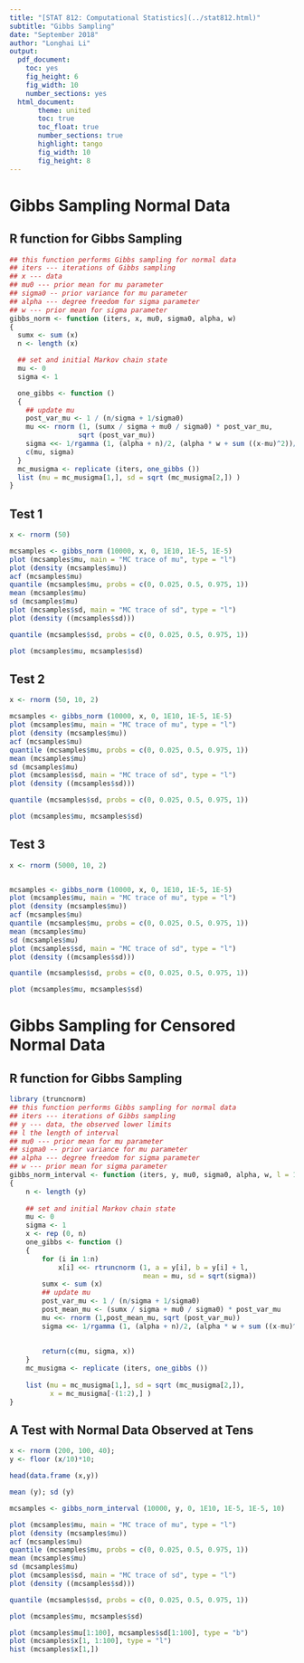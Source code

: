 ```yaml
---
title: "[STAT 812: Computational Statistics](../stat812.html)"
subtitle: "Gibbs Sampling"
date: "September 2018"
author: "Longhai Li"
output:
  pdf_document:
    toc: yes
    fig_height: 6
    fig_width: 10
    number_sections: yes
  html_document:
       theme: united
       toc: true
       toc_float: true
       number_sections: true
       highlight: tango
       fig_width: 10
       fig_height: 8
---
```


# Gibbs Sampling Normal Data

## R function for Gibbs Sampling

```r
## this function performs Gibbs sampling for normal data
## iters --- iterations of Gibbs sampling
## x --- data
## mu0 --- prior mean for mu parameter
## sigma0 -- prior variance for mu parameter
## alpha --- degree freedom for sigma parameter
## w --- prior mean for sigma parameter
gibbs_norm <- function (iters, x, mu0, sigma0, alpha, w)
{
  sumx <- sum (x)
  n <- length (x)

  ## set and initial Markov chain state
  mu <- 0
  sigma <- 1

  one_gibbs <- function ()
  {
    ## update mu
    post_var_mu <- 1 / (n/sigma + 1/sigma0)
    mu <<- rnorm (1, (sumx / sigma + mu0 / sigma0) * post_var_mu,
                 sqrt (post_var_mu))
    sigma <<- 1/rgamma (1, (alpha + n)/2, (alpha * w + sum ((x-mu)^2))/2 )
    c(mu, sigma)
  }
  mc_musigma <- replicate (iters, one_gibbs ())
  list (mu = mc_musigma[1,], sd = sqrt (mc_musigma[2,]) )
}
```

## Test 1

```r

x <- rnorm (50)

mcsamples <- gibbs_norm (10000, x, 0, 1E10, 1E-5, 1E-5)
plot (mcsamples$mu, main = "MC trace of mu", type = "l")
plot (density (mcsamples$mu))
acf (mcsamples$mu)
quantile (mcsamples$mu, probs = c(0, 0.025, 0.5, 0.975, 1))
mean (mcsamples$mu)
sd (mcsamples$mu)
plot (mcsamples$sd, main = "MC trace of sd", type = "l")
plot (density ((mcsamples$sd)))

quantile (mcsamples$sd, probs = c(0, 0.025, 0.5, 0.975, 1))

plot (mcsamples$mu, mcsamples$sd)
```

## Test 2

```r

x <- rnorm (50, 10, 2)

mcsamples <- gibbs_norm (10000, x, 0, 1E10, 1E-5, 1E-5)
plot (mcsamples$mu, main = "MC trace of mu", type = "l")
plot (density (mcsamples$mu))
acf (mcsamples$mu)
quantile (mcsamples$mu, probs = c(0, 0.025, 0.5, 0.975, 1))
mean (mcsamples$mu)
sd (mcsamples$mu)
plot (mcsamples$sd, main = "MC trace of sd", type = "l")
plot (density ((mcsamples$sd)))

quantile (mcsamples$sd, probs = c(0, 0.025, 0.5, 0.975, 1))

plot (mcsamples$mu, mcsamples$sd)

```

## Test 3

```r

x <- rnorm (5000, 10, 2)


mcsamples <- gibbs_norm (10000, x, 0, 1E10, 1E-5, 1E-5)
plot (mcsamples$mu, main = "MC trace of mu", type = "l")
plot (density (mcsamples$mu))
acf (mcsamples$mu)
quantile (mcsamples$mu, probs = c(0, 0.025, 0.5, 0.975, 1))
mean (mcsamples$mu)
sd (mcsamples$mu)
plot (mcsamples$sd, main = "MC trace of sd", type = "l")
plot (density ((mcsamples$sd)))

quantile (mcsamples$sd, probs = c(0, 0.025, 0.5, 0.975, 1))

plot (mcsamples$mu, mcsamples$sd)

```

# Gibbs Sampling for Censored Normal Data

## R function for Gibbs Sampling

```r

library (truncnorm)
## this function performs Gibbs sampling for normal data
## iters --- iterations of Gibbs sampling
## y --- data, the observed lower limits 
## l the length of interval
## mu0 --- prior mean for mu parameter
## sigma0 -- prior variance for mu parameter
## alpha --- degree freedom for sigma parameter
## w --- prior mean for sigma parameter
gibbs_norm_interval <- function (iters, y, mu0, sigma0, alpha, w, l = 1)
{
    n <- length (y)
    
    ## set and initial Markov chain state
    mu <- 0
    sigma <- 1
    x <- rep (0, n)
    one_gibbs <- function ()
    {
        for (i in 1:n)
            x[i] <<- rtruncnorm (1, a = y[i], b = y[i] + l, 
                                 mean = mu, sd = sqrt(sigma))
        sumx <- sum (x)
        ## update mu
        post_var_mu <- 1 / (n/sigma + 1/sigma0)
        post_mean_mu <- (sumx / sigma + mu0 / sigma0) * post_var_mu
        mu <<- rnorm (1,post_mean_mu, sqrt (post_var_mu))
        sigma <<- 1/rgamma (1, (alpha + n)/2, (alpha * w + sum ((x-mu)^2))/2 )
        
        
        return(c(mu, sigma, x))
    }
    mc_musigma <- replicate (iters, one_gibbs ())
    
    list (mu = mc_musigma[1,], sd = sqrt (mc_musigma[2,]), 
          x = mc_musigma[-(1:2),] )
}
```

## A Test with Normal Data Observed at Tens

```r

x <- rnorm (200, 100, 40); 
y <- floor (x/10)*10; 

head(data.frame (x,y))

mean (y); sd (y)

mcsamples <- gibbs_norm_interval (10000, y, 0, 1E10, 1E-5, 1E-5, 10)

plot (mcsamples$mu, main = "MC trace of mu", type = "l")
plot (density (mcsamples$mu))
acf (mcsamples$mu)
quantile (mcsamples$mu, probs = c(0, 0.025, 0.5, 0.975, 1))
mean (mcsamples$mu)
sd (mcsamples$mu)
plot (mcsamples$sd, main = "MC trace of sd", type = "l")
plot (density ((mcsamples$sd)))

quantile (mcsamples$sd, probs = c(0, 0.025, 0.5, 0.975, 1))

plot (mcsamples$mu, mcsamples$sd)

plot (mcsamples$mu[1:100], mcsamples$sd[1:100], type = "b")
plot (mcsamples$x[1, 1:100], type = "l")
hist (mcsamples$x[1,])

```


